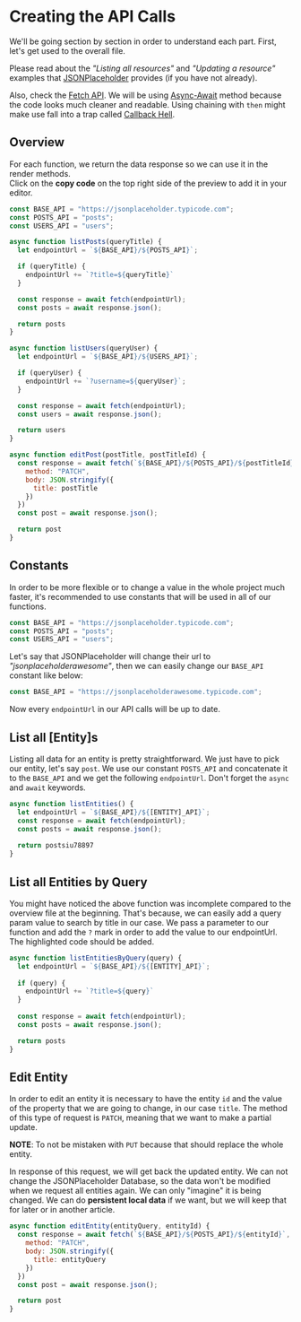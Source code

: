 # Creating the API Calls
We'll be going section by section in order to understand each part. First, let's get used to the overall file.    

Please read about the *"Listing all resources"* and *"Updating a resource"* examples that [JSONPlaceholder](https://jsonplaceholder.typicode.com/guide/) provides (if you have not already).   

Also, check the [Fetch API](https://developer.mozilla.org/en-US/docs/Web/API/Fetch_API). We will be using [Async-Await](https://dmitripavlutin.com/javascript-fetch-async-await/) method because the code looks much cleaner and readable. Using chaining with `then` might make use fall into a trap called [Callback Hell](https://www.scaler.com/topics/callback-hell-in-javascript/).


## Overview
For each function, we return the data response so we can use it in the render methods.  
Click on the **copy code** on the top right side of the preview to add it in your editor.

```js filename="api.js" copy
const BASE_API = "https://jsonplaceholder.typicode.com";
const POSTS_API = "posts";
const USERS_API = "users";

async function listPosts(queryTitle) {
  let endpointUrl = `${BASE_API}/${POSTS_API}`;

  if (queryTitle) {
    endpointUrl += `?title=${queryTitle}`
  }

  const response = await fetch(endpointUrl);
  const posts = await response.json();

  return posts
}

async function listUsers(queryUser) {
  let endpointUrl = `${BASE_API}/${USERS_API}`;

  if (queryUser) {
    endpointUrl += `?username=${queryUser}`;
  }

  const response = await fetch(endpointUrl);
  const users = await response.json();

  return users
}

async function editPost(postTitle, postTitleId) {
  const response = await fetch(`${BASE_API}/${POSTS_API}/${postTitleId}`, {
    method: "PATCH",
    body: JSON.stringify({
      title: postTitle
    })
  })
  const post = await response.json();

  return post
}
```

## Constants
In order to be more flexible or to change a value in the whole project much faster, it's recommended to use constants that will be used in all of our functions.  

```js
const BASE_API = "https://jsonplaceholder.typicode.com";
const POSTS_API = "posts";
const USERS_API = "users";
``` 

Let's say that JSONPlaceholder will change their url to *"jsonplaceholderawesome"*, then we can easily change our `BASE_API` constant like below:

```js
const BASE_API = "https://jsonplaceholderawesome.typicode.com";
```

Now every `endpointUrl` in our API calls will be up to date.


## List all [Entity]s
Listing all data for an entity is pretty straightforward. We just have to pick our entity, let's say `post`. We use our constant `POSTS_API` and concatenate it to the `BASE_API` and we get the following `endpointUrl`. Don't forget the `async` and `await` keywords.
 
```js
async function listEntities() {
  let endpointUrl = `${BASE_API}/${[ENTITY]_API}`;
  const response = await fetch(endpointUrl);
  const posts = await response.json();
 
  return postsiu78897
}
```

## List all Entities by Query 
You might have noticed the above function was incomplete compared to the overview file at the beginning. That's because, we can easily add a query param value to search by title in our case. We pass a parameter to our function and add the `?` mark in order to add the value to our endpointUrl. The highlighted code should be added.

```js {1, 4, 5, 6}
async function listEntitiesByQuery(query) {
  let endpointUrl = `${BASE_API}/${[ENTITY]_API}`;
  
  if (query) {
    endpointUrl += `?title=${query}`
  }
  
  const response = await fetch(endpointUrl);
  const posts = await response.json();

  return posts
}
```

## Edit Entity
In order to edit an entity it is necessary to have the entity `id` and the value of the property that we are going to change, in our case `title`. The method of this type of request is `PATCH`, meaning that we want to make a partial update.

**NOTE**: To not be mistaken with `PUT` because that should replace the whole entity.  

In response of this request, we will get back the updated entity. We can not change the JSONPlaceholder Database, so the data won't be modified when we request all entities again. We can only "imagine" it is being changed. We can do **persistent local data** if we want, but we will keep that for later or in another article.

```js
async function editEntity(entityQuery, entityId) {
  const response = await fetch(`${BASE_API}/${POSTS_API}/${entityId}`, {
    method: "PATCH",
    body: JSON.stringify({
      title: entityQuery
    })
  })
  const post = await response.json();

  return post
}
```